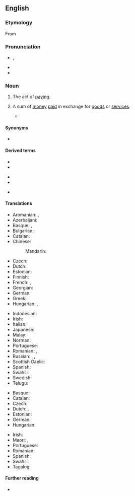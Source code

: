 ==English==

===Etymology===
From {{etyl|fro|en}} {{m|fro|paiement}}

===Pronunciation===
* {{enPR|pāʹmənt}}, {{IPA|/ˈpeɪmənt/|lang=en}}
* {{audio|en-us-payment.ogg|Audio (US)|lang=en}}
* {{hyphenation|pay|ment|lang=en}}

===Noun===
{{en-noun|~}}

# {{lb|en|uncountable}} The act of [[pay]]ing.
# {{lb|en|countable}} A sum of [[money]] [[pay|paid]] in exchange for [[goods]] or [[service]]s.
#* {{quote-book|year=1918|author={{w|W. B. Maxwell}}|chapter=7
|title=[http://openlibrary.org/works/OL1097634W The Mirror and the Lamp]
|passage=“[…] This is Mr. Churchill, who, as you are aware, is good enough to come to us for his diaconate, and, as we hope, for much longer; and being a gentleman of independent means, he declines to take any '''payment'''.” Saying this Walden rubbed his hands together and smiled contentedly.}}

====Synonyms====
* {{l|en|scot}}

====Derived terms====
{{rel-top3|Terms derived from ''payment''}}
* {{l|en|down payment}}
* {{l|en|equalization payment}}
{{rel-mid3}}
* {{l|en|grease payment}}
* {{l|en|lubrication payment}}
{{rel-mid3}}
* {{l|en|payment in kind}}
{{rel-bottom}}

====Translations====
{{trans-top|the act of paying}}
* Aromanian: {{t|rup|platã|f}}, {{t|rup|arugã|f}}
* Azerbaijani: {{t+|az|ödəniş}}
* Basque: {{t|eu|ordainketa}}, {{t|eu|ordaintze}}
* Bulgarian: {{t+|bg|плащане|n|tr=pláštane|sc=Cyrl}}
* Catalan: {{t+|ca|pagament|m}}
* Chinese:
*: Mandarin: {{t+|cmn|付款|tr=fùkuǎn}}
* Czech: {{t+|cs|platba|f}}
* Dutch: {{t+|nl|betaling|f}}
* Estonian: {{t|et|makse}}
* Finnish: {{t+|fi|maksu}}
* French: {{t+|fr|paiement|m}}, {{t+|fr|payement|m}}
* Georgian: {{t|ka|გადასახადი}}
* German: {{t+|de|Bezahlung|f}}
* Greek: {{t+|el|πληρωμή|f}}
* Hungarian: {{t+|hu|fizetés}}, {{t+|hu|kifizetés}}
{{trans-mid}}
* Indonesian: {{t+|id|bayar|alt=pembayaran}}
* Irish: {{t|ga|íocaíocht|f}}
* Italian: {{t+|it|pagamento|m}}
* Japanese: {{t+|ja|支払い|tr=しはらい, shiharai}}
* Malay: {{t|ms|bayaran}}
* Norman: {{t|nrf|paiement|m}}
* Portuguese: {{t+|pt|pagamento}}
* Romanian: {{t+|ro|plată|f}}, {{t+|ro|plătire}}
* Russian: {{t+|ru|платёж|m}}, {{t+|ru|опла́та|f}}, {{t+|ru|пла́та|f}}
* Scottish Gaelic: {{t|gd|dìoladh|m}}
* Spanish: {{t+|es|pago}}
* Swahili: {{t+|sw|malipo}}
* Swedish: {{t+|sv|betalning|c}}
* Telugu: {{t+|te|చెల్లింపు|tr=chelliMpu}}
{{trans-bottom}}

{{trans-top|a sum of money paid in exchange for goods or services}}
* Basque: {{t|eu|ordain}}
* Catalan: {{t+|ca|pagament|m}}
* Czech: {{t+|cs|platba|f}}
* Dutch: {{t+|nl|uitbetaling|f}}, {{t+|nl|betaling|f}}
* Estonian: {{t|et|makse}}
* German: {{t+|de|Zahlung|f}}
* Hungarian: {{t+|hu|fizetség}}
{{trans-mid}}
* Irish: {{t|ga|íocaíocht|f}}
* Maori: {{t|mi|paremata}}, {{t|mi|utunga}}
* Portuguese: {{t+|pt|pagamento|m}}
* Romanian: {{t+|ro|plată|f}}
* Spanish: {{t+|es|pago|m}}
* Swahili: {{t+|sw|malipo}}
* Tagalog: {{t+|tl|bayaran}}
{{trans-bottom}}

====Further reading====
* {{pedialite}}